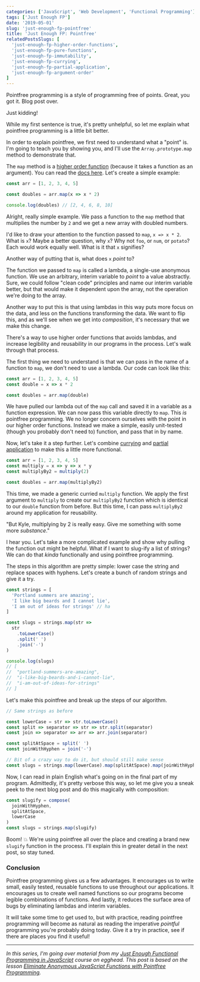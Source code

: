 ```yaml
---
categories: ['JavaScript', 'Web Development', 'Functional Programming']
tags: ['Just Enough FP']
date: '2019-05-01'
slug: 'just-enough-fp-pointfree'
title: 'Just Enough FP: Pointfree'
relatedPostsSlugs: [
  'just-enough-fp-higher-order-functions',
  'just-enough-fp-pure-functions',
  'just-enough-fp-immutability',
  'just-enough-fp-currying',
  'just-enough-fp-partial-application',
  'just-enough-fp-argument-order'
]
---
```



Pointfree programming is a style of programming free of points. Great, you got it. Blog post over.

Just kidding!

While my first sentence is true, it's pretty unhelpful, so let me explain what pointfree programming is a little bit better.

In order to explain pointfree, we first need to understand what a "point" is. I'm going to teach you by showing you, and I'll use the `Array.prototype.map` method to demonstrate that.

The `map` method is a [higher order function](/just-enough-fp-higher-order-functions) (because it takes a function as an argument). You can read the [docs here](https://developer.mozilla.org/en-US/docs/Web/JavaScript/Reference/Global_Objects/Array/map). Let's create a simple example:

```javascript
const arr = [1, 2, 3, 4, 5]

const doubles = arr.map(x => x * 2)

console.log(doubles) // [2, 4, 6, 8, 10]
```

Alright, really simple example. We pass a function to the `map` method that multiplies the number by `2` and we get a new array with doubled numbers.

I'd like to draw your attention to the function passed to `map`, `x => x * 2`. What is `x`? Maybe a better question, why `x`? Why not `foo`, or `num`, or `potato`? Each would work equally well. What is it that `x` signifies?

Another way of putting that is, what does `x` _point_ to?

The function we passed to `map` is called a lambda, a single-use anonymous function. We use an arbitrary, interim variable to _point_ to a value abstractly. Sure, we could follow "clean code" principles and name our interim variable better, but that would make it dependent upon the array, not the operation we're doing to the array.

Another way to put this is that using lambdas in this way puts more focus on the data, and less on the functions transforming the data. We want to flip this, and as we'll see when we get into _composition_, it's necessary that we make this change.

There's a way to use higher order functions that avoids lambdas, and increase legibility and reusability in our programs in the process. Let's walk through that process.

The first thing we need to understand is that we can pass in the name of a function to `map`, we don't need to use a lambda. Our code can look like this:

```javascript
const arr = [1, 2, 3, 4, 5]
const double = x => x * 2

const doubles = arr.map(double)
```

We have pulled our lambda out of the `map` call and saved it in a variable as a function expression. We can now pass this variable directly to `map`. This _is_ pointfree programming. We no longer concern ourselves with the point in our higher order functions. Instead we make a simple, easily unit-tested (though you probably don't need to) function, and pass that in by name.

Now, let's take it a step further. Let's combine [currying](/just-enough-fp-currying) and [partial application](/just-enough-fp-partial-application) to make this a little more functional.

```javascript
const arr = [1, 2, 3, 4, 5]
const multiply = x => y => x * y
const multiplyBy2 = multiply(2)

const doubles = arr.map(multiplyBy2)
```

This time, we made a generic curried `multiply` function. We apply the first argument to `multiply` to create our `multiplyBy2` function which is identical to our `double` function from before. But this time, I can pass `multiplyBy2` around my application for reusability.

"But Kyle, multiplying by 2 is really easy. Give me something with some more _substance_."

I hear you. Let's take a more complicated example and show why pulling the function out might be helpful. What if I want to slug-ify a list of strings? We can do that _kinda_ functionally and using pointfree programming.

The steps in this algorithm are pretty simple: lower case the string and replace spaces with hyphens. Let's create a bunch of random strings and give it a try.

```javascript
const strings = [
  'Portland summers are amazing',
  'I like big beards and I cannot lie',
  'I am out of ideas for strings' // ha
]

const slugs = strings.map(str =>
  str
    .toLowerCase()
    .split(' ')
    .join('-')
)

console.log(slugs)
// [
//  "portland-summers-are-amazing",
//  "i-like-big-beards-and-i-cannot-lie",
//  "i-am-out-of-ideas-for-strings"
// ]
```

Let's make this pointfree and break up the steps of our algorithm.

```javascript
// Same strings as before

const lowerCase = str => str.toLowerCase()
const split => separator => str => str.split(separator)
const join => separator => arr => arr.join(separator)

const splitAtSpace = split(' ')
const joinWithHyphen = join('-')

// Bit of a crazy way to do it, but should still make sense
const slugs = strings.map(lowerCase).map(splitAtSpace).map(joinWithHyphen)
```

Now, I can read in plain English what's going on in the final part of my program. Admittedly, it's pretty verbose this way, so let me give you a sneak peek to the next blog post and do this magically with composition:

```javascript
const slugify = compose(
  joinWithHyphen,
  splitAtSpace,
  lowerCase
)
const slugs = strings.map(slugify)
```

Boom! 💥 We're using pointfree all over the place and creating a brand new `slugify` function in the process. I'll explain this in greater detail in the next post, so stay tuned.

### Conclusion

Pointfree programming gives us a few advantages. It encourages us to write small, easily tested, reusable functions to use throughout our applications. It encourages us to create well named functions so our programs become legible combinations of functions. And lastly, it reduces the surface area of bugs by eliminating lambdas and interim variables.

It will take some time to get used to, but with practice, reading pointfree programming will become as natural as reading the imperative _pointful_ programming you're probably doing today. Give it a try in practice, see if there are places you find it useful!

---

_In this series, I'm going over material from my [Just Enough Functional Programming in JavaScript](https://egghead.io/courses/just-enough-functional-programming-in-javascript) course on egghead. This post is based on the lesson [Eliminate Anonymous JavaScript Functions with Pointfree Programming](https://egghead.io/lessons/javascript-eliminate-anonymous-javascript-functions-with-pointfree-programming)._

<EggheadEmbed
  src="https://egghead.io/lessons/javascript-eliminate-anonymous-javascript-functions-with-pointfree-programming/embed"
  title="Pointfree Programming"
/>
